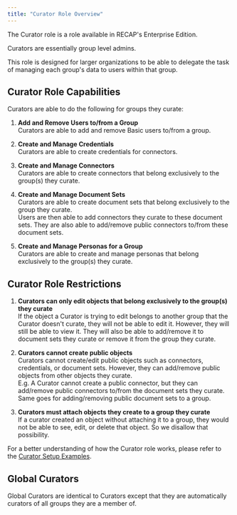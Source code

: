 ```yaml
---
title: "Curator Role Overview"
---
```



The Curator role is a role available in RECAP's Enterprise Edition. 

Curators are essentially group level admins.

This role is designed for larger organizations to be able to delegate the task of managing each group's data to users within that group. 

## Curator Role Capabilities
Curators are able to do the following for groups they curate:

1. **Add and Remove Users to/from a Group**<br />
   Curators are able to add and remove Basic users to/from a group.

2. **Create and Manage Credentials**<br />
   Curators are able to create credentials for connectors.

3. **Create and Manage Connectors**<br />
   Curators are able to create connectors that belong exclusively to the group(s) they curate.

4. **Create and Manage Document Sets**<br />
   Curators are able to create document sets that belong exclusively to the group they curate. <br />
   Users are then able to add connectors they curate to these document sets. They are also able to add/remove public connectors to/from these document sets.

5. **Create and Manage Personas for a Group**<br />
   Curators are able to create and manage personas that belong exclusively to the group(s) they curate.

## Curator Role Restrictions

1. **Curators can only edit objects that belong exclusively to the group(s) they curate**<br />
   If the object a Curator is trying to edit belongs to another group that the Curator doesn't curate, they will not be able to edit it. 
   However, they will still be able to view it. They will also be able to add/remove it to document sets they curate or remove it from the group they curate.

2. **Curators cannot create public objects**<br />
   Curators cannot create/edit public objects such as connectors, credentials, or document sets. However, they can add/remove public objects from other objects they curate. <br />
   E.g. A Curator cannot create a public connector, but they can add/remove public connectors to/from the document sets they curate. Same goes for adding/removing public document sets to a group.

3. **Curators must attach objects they create to a group they curate**<br />
   If a curator created an object without attaching it to a group, they would not be able to see, edit, or delete that object. So we disallow that possibility.

For a better understanding of how the Curator role works, please refer to the [Curator Setup Examples](/enterprise_edition/curator/admin_examples).

## Global Curators

Global Curators are identical to Curators except that they are automatically curators of all groups they are a member of.
